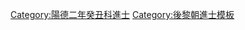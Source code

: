 {{Navbox
|name = 陽德二年癸丑科庭試進士榜
|title = [[後黎朝進士列表|陽德二年（1673年）癸丑科庭試進士榜]]
|titlestyle = background-color:#FFD700;
|image =
|style = width:100%;text-align:center; 
|groupstyle = text-align:center; background-color:#FFD700;
|liststyle = text-align:center;
|state = {{{state<includeonly>|collapsed</includeonly>}}}

|group1 = 第三甲<br>勅賜同進士出身<br>共5名
|list1 = '''[[裴光運]]''' - [[阮德望]] - [[阮當褒]] - [[阮登遵]] - [[阮名儒]]

|belowstyle = text-align: center; background-color:#FFD700;
|below='''前一科：[[Template:景治八年庚戌科庭試進士榜|景治八年庚戌科]]　'''·'''　後一科：[[Template:永治元年丙辰科庭試進士榜|永治元年丙辰科]]'''
}}
[[Category:陽德二年癸丑科進士]]
<noinclude>[[Category:陽德二年癸丑科進士| ]]
[[Category:後黎朝進士模板]]</noinclude>